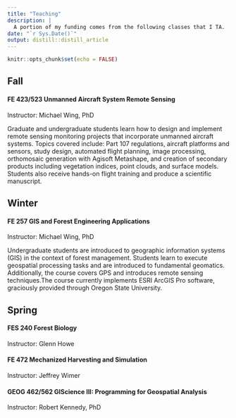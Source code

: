 ```yaml
---
title: "Teaching"
description: |
  A portion of my funding comes from the following classes that I TA.
date: "`r Sys.Date()`"
output: distill::distill_article
---
```


```r
knitr::opts_chunk$set(echo = FALSE)
```

## Fall

#### FE 423/523 Unmanned Aircraft System Remote Sensing

Instructor: Michael Wing, PhD

Graduate and undergraduate students learn how to design and implement remote sensing monitoring projects that incorporate unmanned aircraft systems. Topics covered include: Part 107 regulations, aircraft platforms and sensors, study design, automated flight planning, image processing, orthomosaic generation with Agisoft Metashape, and creation of secondary products including vegetation indices, point clouds, and surface models. Students also receive hands-on flight training and produce a scientific manuscript.

## Winter

#### FE 257 GIS and Forest Engineering Applications

Instructor: Michael Wing, PhD

Undergraduate students are introduced to geographic information systems (GIS) in the context of forest management. Students learn to execute geospatial processing tasks and are introduced to fundamental geomatics. Additionally, the course covers GPS and introduces remote sensing techniques.The course currently implements ESRI ArcGIS Pro software, graciously provided through Oregon State University.

## Spring

#### FES 240 Forest Biology

Instructor: Glenn Howe

#### FE 472 Mechanized Harvesting and Simulation

Instructor: Jeffrey Wimer

#### GEOG 462/562 GIScience III: Programming for Geospatial Analysis

Instructor: Robert Kennedy, PhD

<!-- Distill is a publication format for scientific and technical writing, native to the web.  -->

<!-- Learn more about using Distill for R Markdown at <https://rstudio.github.io/distill>. -->

